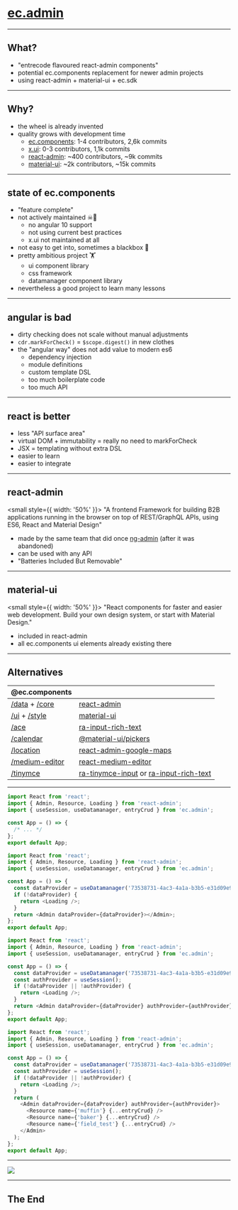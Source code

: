 
# [ec.admin](https://github.com/entrecode/ec.admin/tree/develop)

<!-- run me with `npm run deck` -->
<!-- also run `npm run demo` -->

---

## What?

- "entrecode flavoured react-admin components"
- potential ec.components replacement for newer admin projects
- using react-admin + material-ui + ec.sdk

---

## Why?

- the wheel is already invented
- quality grows with development time
  - [ec.components](https://github.com/entrecode/ec.components): 1-4 contributors, 2,6k commits
  - [x.ui](https://github.com/entrecode/x.ui): 0-3 contributors, 1,1k commits
  - [react-admin](https://github.com/marmelab/react-admin): ~400 contributors, ~9k commits
  - [material-ui](https://github.com/mui-org/material-ui): ~2k contributors, ~15k commits

---

## state of ec.components

- "feature complete"
- not actively maintained ☠🐎
  - no angular 10 support
  - not using current best practices
  - x.ui not maintained at all
- not easy to get into, sometimes a blackbox 🕋
- pretty ambitious project 🏋
  - ui component library
  - css framework
  - datamanager component library
- nevertheless a good project to learn many lessons

---


## angular is bad

- dirty checking does not scale without manual adjustments
- `cdr.markForCheck()` = `$scope.digest()` in new clothes
- the "angular way" does not add value to modern es6
  - dependency injection
  - module definitions
  - custom template DSL
  - too much boilerplate code
  - too much API

---

## react is better

- less "API surface area" <!-- https://www.youtube.com/watch?v=4anAwXYqLG8-->
- virtual DOM + immutability = really no need to markForCheck
- JSX = templating without extra DSL
- easier to learn
- easier to integrate

---

## react-admin

<small style={{ width: '50%' }}>
  "A frontend Framework for building B2B applications running in the browser on top of REST/GraphQL APIs, using ES6,
  React and Material Design"
</small>

- made by the same team that did once [ng-admin](https://github.com/marmelab/ng-admin) (after it was abandoned)
- can be used with any API
- "Batteries Included But Removable"

---

## material-ui

<small style={{ width: '50%' }}>
  "React components for faster and easier web development. Build your own design system, or start with Material Design."
</small>

- included in react-admin
- all ec.components ui elements already existing there

---

## Alternatives

| @ec.components                                                                                                                                                |                                                                                                                                                                                   |
| ------------------------------------------------------------------------------------------------------------------------------------------------------------- | --------------------------------------------------------------------------------------------------------------------------------------------------------------------------------- |
| [/data](https://github.com/entrecode/ec.components/tree/master/packages/data) + [/core](https://github.com/entrecode/ec.components/tree/master/packages/core) | [react-admin](https://github.com/marmelab/react-admin)                                                                                                                            |
| [/ui](https://github.com/entrecode/ec.components/tree/master/packages/ui) + [/style](https://github.com/entrecode/ec.components/tree/master/packages/style)   | [material-ui](https://material-ui.com/)                                                                                                                                           |
| [/ace](https://github.com/entrecode/ec.components/tree/master/packages/ace)                                                                                   | [ra-input-rich-text](https://github.com/marmelab/react-admin/tree/master/packages/ra-input-rich-text)                                                                             |
| [/calendar](https://github.com/entrecode/ec.components/tree/master/packages/calendar#eccomponentscalendar)                                                    | [@material-ui/pickers](@material-ui/pickers)                                                                                                                                      |
| [/location](https://github.com/entrecode/ec.components/tree/master/packages/location)                                                                         | [react-admin-google-maps](https://github.com/FusionWorks/react-admin-google-maps)                                                                                                 |
| [/medium-editor](https://github.com/entrecode/ec.components/tree/master/packages/medium-editor)                                                               | [react-medium-editor](https://github.com/wangzuo/react-medium-editor)                                                                                                             |
| [/tinymce](https://github.com/entrecode/ec.components/tree/master/packages/tinymce)                                                                           | [ra-tinymce-input](https://github.com/Whitebolt/ra-tinymce-input#readme) or [ra-input-rich-text](https://github.com/marmelab/react-admin/tree/master/packages/ra-input-rich-text) |

---

<CodeSurfer>

```js title="Code Example" subtitle="imports"
import React from 'react';
import { Admin, Resource, Loading } from 'react-admin';
import { useSession, useDatamanager, entryCrud } from 'ec.admin';

const App = () => {
  /* ... */
};
export default App;
```

```js title="Code Example" subtitle="useDatamanager hook"
import React from 'react';
import { Admin, Resource, Loading } from 'react-admin';
import { useSession, useDatamanager, entryCrud } from 'ec.admin';

const App = () => {
  const dataProvider = useDatamanager('73538731-4ac3-4a1a-b3b5-e31d09e94d42');
  if (!dataProvider) {
    return <Loading />;
  }
  return <Admin dataProvider={dataProvider}></Admin>;
};
export default App;
```

```js title="Code Example" subtitle="useSession hook"
import React from 'react';
import { Admin, Resource, Loading } from 'react-admin';
import { useSession, useDatamanager, entryCrud } from 'ec.admin';

const App = () => {
  const dataProvider = useDatamanager('73538731-4ac3-4a1a-b3b5-e31d09e94d42');
  const authProvider = useSession();
  if (!dataProvider || !authProvider) {
    return <Loading />;
  }
  return <Admin dataProvider={dataProvider} authProvider={authProvider}></Admin>;
};
export default App;
```

```js title="Code Example" subtitle="models as Resource"
import React from 'react';
import { Admin, Resource, Loading } from 'react-admin';
import { useSession, useDatamanager, entryCrud } from 'ec.admin';

const App = () => {
  const dataProvider = useDatamanager('73538731-4ac3-4a1a-b3b5-e31d09e94d42');
  const authProvider = useSession();
  if (!dataProvider || !authProvider) {
    return <Loading />;
  }
  return (
    <Admin dataProvider={dataProvider} authProvider={authProvider}>
      <Resource name={'muffin'} {...entryCrud} />
      <Resource name={'baker'} {...entryCrud} />
      <Resource name={'field_test'} {...entryCrud} />
    </Admin>
  );
};
export default App;
```

</CodeSurfer>

---

<!-- `npm run demo` + open [https://localhost:1234](https://localhost:1234) -->


<a href="https://localhost:1234" target="_blank">
  <img src={scrot} />
</a>

---

## The End
